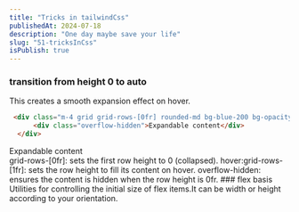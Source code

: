 ```yaml
---
title: "Tricks in tailwindCss"
publishedAt: 2024-07-18
description: "One day maybe save your life"
slug: "51-tricksInCss"
isPublish: true
---
```

### transition from height 0 to auto
This creates a smooth expansion effect on hover.
```html
 <div class="m-4 grid grid-rows-[0fr] rounded-md bg-blue-200 bg-opacity-40 p-4 transition-all duration-500 ease-in-out hover:grid-rows-1fr">
      <div class="overflow-hidden">Expandable content</div>
  </div>
```
<div class="m-4 grid grid-rows-[0] rounded-md bg-blue-200 bg-opacity-40 p-4 transition-all duration-500 ease-in-out hover:grid-rows-1">
    <div class="overflow-hidden">Expandable content</div>
</div>
grid-rows-[0fr]: sets the first row height to 0 (collapsed).
hover:grid-rows-[1fr]: sets the row height to fill its content on hover.
overflow-hidden: ensures the content is hidden when the row height is 0fr.
### flex basis
Utilities for controlling the initial size of flex items.It can be width or height according to your orientation.
